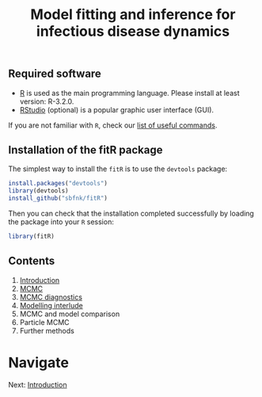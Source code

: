 % Model fitting and inference for infectious disease dynamics

<!-- ## Lunch options -->

<!-- [Local map](http://goo.gl/XEPxch) -->

## Required software
* [R](http://cran.r-project.org) is used as the main programming language. Please install at least version: R-3.2.0.
* [RStudio](http://www.rstudio.com/products/rstudio/download/) (optional) is a popular graphic user interface (GUI).

If you are not familiar with `R`, check our [list of useful commands](slides/rintro.pdf).

## Installation of the fitR package

The simplest way to install the `fitR` is to use the `devtools` package:

```r
install.packages("devtools")
library(devtools)
install_github("sbfnk/fitR")
```

Then you can check that the installation completed successfully by loading the package into your `R` session:

```r
library(fitR)
```

<div>

## Contents

1. [Introduction](introduction.html)
2. [MCMC](mcmc.html)
3. [MCMC diagnostics](mcmc_diagnostics.html)
4. [Modelling interlude](play_with_seitl.html)
5. MCMC and model comparison
6. Particle MCMC
7. Further methods

<!--5. [MCMC and model comparison](mcmc_and_model_comparison.html)
6. [Particle MCMC](pmcmc.html)
7. [Fitting models to data using *pomp*](pomp.html)-->

<!-- ## Further slides
[Further methods and packages](slides/further_slides.pdf)

### Thursday afternoon talks

[Assessing changes in vaccination programmes of seasonal influenza: an evidence synthesis and modelling study](slides/marc_talk.pdf)

[History matching of complex infectious disease models using emulation](slides/yiannis_talk.pdf)

[So what did happen on Tristan da Cunha?](slides/anton_talk.pdf)
 -->
# Navigate
Next: [Introduction](introduction.html)

</div>

